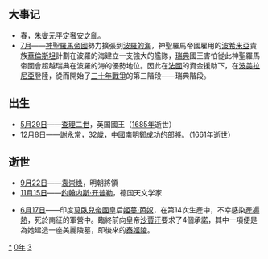{{yearTOC|1630|明'''[[崇祯|崇祯]]三年'''；后金'''[[天聪|天聪]]四年'''；越南'''[[德隆|德隆]]二年'''；日本'''[[寬永|寬永]]七年'''}}
== 大事记 ==
*春，[[朱燮元|朱燮元]]平定[[奢安之亂|奢安之亂]]。
* [[7月|7月]]——[[神聖羅馬帝國|神聖羅馬帝國]]勢力擴張到[[波羅的海|波羅的海]]，神聖羅馬帝國雇用的[[波希米亞|波希米亞]]貴族[[華倫斯坦|華倫斯坦]]計劃在波羅的海建立一支強大的艦隊，[[瑞典|瑞典]]國王害怕從此神聖羅馬帝國會超越瑞典在波羅的海的優勢地位。因此在[[法國|法國]]的資金援助下，在[[波美拉尼亞|波美拉尼亞]]登陸，從而開始了[[三十年戰爭|三十年戰爭]]的第三階段——瑞典階段。

== 出生 ==
*[[5月29日|5月29日]]——[[查理二世_(英国)|查理二世]]，英国國王（[[1685年|1685年]]逝世）
*[[12月8日|12月8日]]——[[謝永常|謝永常]]，32歲，[[中國|中國]][[南明|南明]][[鄭成功|鄭成功]]的部將。（[[1661年|1661年]]逝世）

== 逝世 ==
{{Wikisource year mention}}
*[[9月22日|9月22日]]——[[袁崇焕|袁崇焕]]，明朝將領
*[[11月15日|11月15日]]——[[约翰内斯·开普勒|约翰内斯·开普勒]]，德国天文学家

*[[6月17日|6月17日]]——印度[[莫臥兒帝國|莫臥兒帝國]]皇后[[姬蔓·芭奴|姬蔓·芭奴]]，在第14次生產中，不幸感染[[產褥熱|產褥熱]]，死於南征的軍營中。臨終前向皇帝[[沙賈汗|沙賈汗]]要求了4個承諾，其中一項便是為她建造一座美麗陵墓，即後來的[[泰姬陵|泰姬陵]]。

[[Category:1630年|*]]
[[Category:1630年代|0年]]
[[Category:17世纪各年|3]]